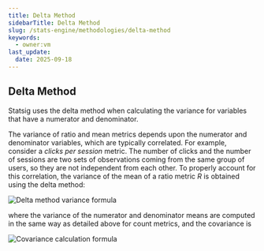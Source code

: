 ```yaml
---
title: Delta Method
sidebarTitle: Delta Method
slug: /stats-engine/methodologies/delta-method
keywords:
  - owner:vm
last_update:
  date: 2025-09-18
---
```


## Delta Method

Statsig uses the delta method when calculating the variance for variables that have a numerator and denominator.

The variance of ratio and mean metrics depends upon the numerator and denominator variables, which are typically correlated. For example, consider a _clicks per session_ metric. The number of clicks and the number of sessions are two sets of observations coming from the same group of users, so they are not independent from each other. To properly account for this correlation, the variance of the mean of a ratio metric _R_ is obtained using the delta method:

<Frame>
  <img src="https://user-images.githubusercontent.com/90343952/167956015-cc3f9fca-2c4d-410c-bff1-3f13dd16d105.png" alt="Delta method variance formula" />
</Frame>

where the variance of the numerator and denominator means are computed in the same way as detailed above for count metrics, and the covariance is

<Frame>
  <img src="https://user-images.githubusercontent.com/90343952/167956127-c17017ef-07b2-4f76-88c4-00539eec50a7.png" alt="Covariance calculation formula" />
</Frame>
